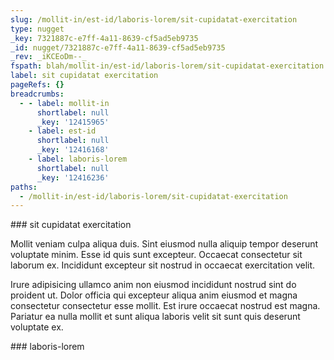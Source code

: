 ```yaml
---
slug: /mollit-in/est-id/laboris-lorem/sit-cupidatat-exercitation
type: nugget
_key: 7321887c-e7ff-4a11-8639-cf5ad5eb9735
_id: nugget/7321887c-e7ff-4a11-8639-cf5ad5eb9735
_rev: _iKCEoDm--_
fspath: blah/mollit-in/est-id/laboris-lorem/sit-cupidatat-exercitation.md
label: sit cupidatat exercitation
pageRefs: {}
breadcrumbs:
  - - label: mollit-in
      shortlabel: null
      _key: '12415965'
    - label: est-id
      shortlabel: null
      _key: '12416168'
    - label: laboris-lorem
      shortlabel: null
      _key: '12416236'
paths:
  - /mollit-in/est-id/laboris-lorem/sit-cupidatat-exercitation
---
```


<NuggetArea>
<Nugget slug="/mollit-in/est-id/laboris-lorem/sit-cupidatat-exercitation" type="nugget" _key="7321887c-e7ff-4a11-8639-cf5ad5eb9735" _id="nugget/7321887c-e7ff-4a11-8639-cf5ad5eb9735" _rev="_iKCEoDm--_" fspath="blah/mollit-in/est-id/laboris-lorem/sit-cupidatat-exercitation.md" label="sit cupidatat exercitation" paths="/mollit-in/est-id/laboris-lorem/sit-cupidatat-exercitation">
<NuggetBody>
### sit cupidatat exercitation

Mollit veniam culpa aliqua duis. Sint eiusmod nulla aliquip tempor deserunt voluptate minim. Esse id quis sunt excepteur. Occaecat consectetur sit laborum ex. Incididunt excepteur sit nostrud in occaecat exercitation velit.

Irure adipisicing ullamco anim non eiusmod incididunt nostrud sint do proident ut. Dolor officia qui excepteur aliqua anim eiusmod et magna consectetur consectetur esse mollit. Est irure occaecat nostrud est magna. Pariatur ea nulla mollit et sunt aliqua laboris velit sit sunt quis deserunt voluptate ex.

</NuggetBody>
<Breadcrumbs>
<Crumbs>
<Crumb _key="12415965" label="mollit-in" /><Crumb _key="12416168" label="est-id" /><Crumb _key="12416236" label="laboris-lorem" />
</Crumbs>
</Breadcrumbs>
</Nugget>

<NuggetsInbound>
</NuggetsInbound>
<NuggetsOutbound>
</NuggetsOutbound>
</NuggetArea>
<PassagesInbound>
<Passage direction="inbound" type="passage" _key="12416236" _id="passage/12416236" _rev="_iKCEoDi--_" label="laboris-lorem" passage="laboris-lorem" fspath="blah/mollit-in/est-id/laboris-lorem" paths="/mollit-in/est-id/laboris-lorem" slug="/mollit-in/est-id/laboris-lorem">
<NuggetBody>
### laboris-lorem

</NuggetBody>
<Breadcrumbs>
<Crumbs>
<Crumb _key="12415965" label="mollit-in" /><Crumb _key="12416168" label="est-id" />
</Crumbs>
</Breadcrumbs>
</Passage>

</PassagesInbound>
<PassagesOutbound>
</PassagesOutbound>